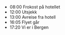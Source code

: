 
- <time>08:00</time> Frokost på hotellet
- <time>12:00</time> Utsjekk
- <time>13:00</time> Avreise fra hotell
- <time>16:05</time> Flyet går
- <time>17:20</time> Vi er i Bergen
